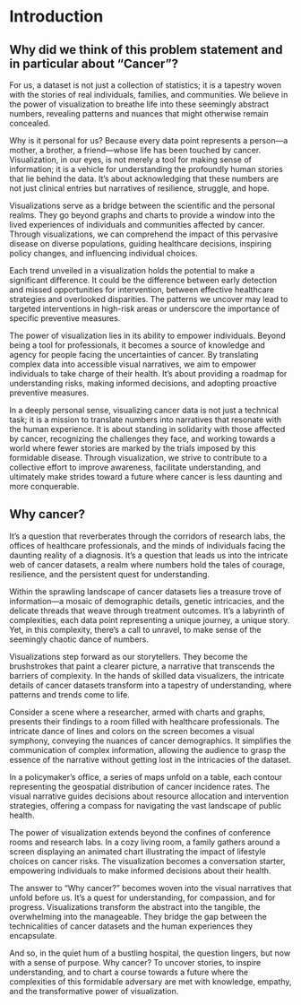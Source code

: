 # Introduction

## Why did we think of this problem statement and in particular about "Cancer"?

For us, a dataset is not just a collection of statistics; it is a tapestry woven with the stories of real individuals, families, and communities. We believe in the power of visualization to breathe life into these seemingly abstract numbers, revealing patterns and nuances that might otherwise remain concealed.

Why is it personal for us? Because every data point represents a person—a mother, a brother, a friend—whose life has been touched by cancer. Visualization, in our eyes, is not merely a tool for making sense of information; it is a vehicle for understanding the profoundly human stories that lie behind the data. It's about acknowledging that these numbers are not just clinical entries but narratives of resilience, struggle, and hope.

Visualizations serve as a bridge between the scientific and the personal realms. They go beyond graphs and charts to provide a window into the lived experiences of individuals and communities affected by cancer. Through visualizations, we can comprehend the impact of this pervasive disease on diverse populations, guiding healthcare decisions, inspiring policy changes, and influencing individual choices.

Each trend unveiled in a visualization holds the potential to make a significant difference. It could be the difference between early detection and missed opportunities for intervention, between effective healthcare strategies and overlooked disparities. The patterns we uncover may lead to targeted interventions in high-risk areas or underscore the importance of specific preventive measures.

The power of visualization lies in its ability to empower individuals. Beyond being a tool for professionals, it becomes a source of knowledge and agency for people facing the uncertainties of cancer. By translating complex data into accessible visual narratives, we aim to empower individuals to take charge of their health. It's about providing a roadmap for understanding risks, making informed decisions, and adopting proactive preventive measures.

In a deeply personal sense, visualizing cancer data is not just a technical task; it is a mission to translate numbers into narratives that resonate with the human experience. It is about standing in solidarity with those affected by cancer, recognizing the challenges they face, and working towards a world where fewer stories are marked by the trials imposed by this formidable disease. Through visualization, we strive to contribute to a collective effort to improve awareness, facilitate understanding, and ultimately make strides toward a future where cancer is less daunting and more conquerable.

## Why cancer?

It's a question that reverberates through the corridors of research labs, the offices of healthcare professionals, and the minds of individuals facing the daunting reality of a diagnosis. It's a question that leads us into the intricate web of cancer datasets, a realm where numbers hold the tales of courage, resilience, and the persistent quest for understanding.

Within the sprawling landscape of cancer datasets lies a treasure trove of information—a mosaic of demographic details, genetic intricacies, and the delicate threads that weave through treatment outcomes. It's a labyrinth of complexities, each data point representing a unique journey, a unique story. Yet, in this complexity, there's a call to unravel, to make sense of the seemingly chaotic dance of numbers.

Visualizations step forward as our storytellers. They become the brushstrokes that paint a clearer picture, a narrative that transcends the barriers of complexity. In the hands of skilled data visualizers, the intricate details of cancer datasets transform into a tapestry of understanding, where patterns and trends come to life.

Consider a scene where a researcher, armed with charts and graphs, presents their findings to a room filled with healthcare professionals. The intricate dance of lines and colors on the screen becomes a visual symphony, conveying the nuances of cancer demographics. It simplifies the communication of complex information, allowing the audience to grasp the essence of the narrative without getting lost in the intricacies of the dataset.

In a policymaker's office, a series of maps unfold on a table, each contour representing the geospatial distribution of cancer incidence rates. The visual narrative guides decisions about resource allocation and intervention strategies, offering a compass for navigating the vast landscape of public health.

The power of visualization extends beyond the confines of conference rooms and research labs. In a cozy living room, a family gathers around a screen displaying an animated chart illustrating the impact of lifestyle choices on cancer risks. The visualization becomes a conversation starter, empowering individuals to make informed decisions about their health.

The answer to "Why cancer?" becomes woven into the visual narratives that unfold before us. It's a quest for understanding, for compassion, and for progress. Visualizations transform the abstract into the tangible, the overwhelming into the manageable. They bridge the gap between the technicalities of cancer datasets and the human experiences they encapsulate.

And so, in the quiet hum of a bustling hospital, the question lingers, but now with a sense of purpose. Why cancer? To uncover stories, to inspire understanding, and to chart a course towards a future where the complexities of this formidable adversary are met with knowledge, empathy, and the transformative power of visualization.
